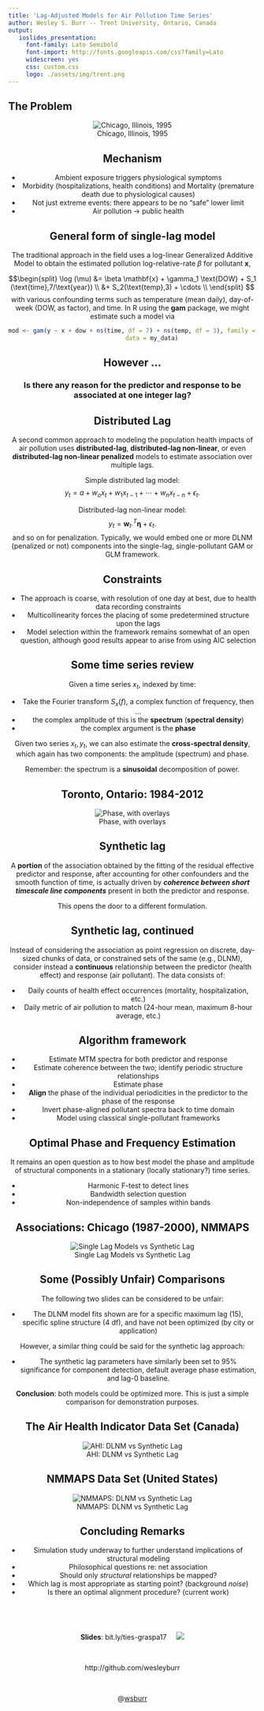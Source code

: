 ```yaml
---
title: 'Lag-Adjusted Models for Air Pollution Time Series'
author: Wesley S. Burr -- Trent University, Ontario, Canada
output:
   ioslides_presentation:
     font-family: Lato Semibold
     font-import: http://fonts.googleapis.com/css?family=Lato
     widescreen: yes
     css: custom.css
     logo: ./assets/img/trent.png
---
```


## The Problem {.fullslide}
<center>
![Chicago, Illinois, 1995](./assets/img/chicago_pm10_spike.png)

## Mechanism

- Ambient exposure triggers physiological symptoms
 - Morbidity (hospitalizations, health conditions) and Mortality (premature death due to physiological causes)
- Not just extreme events: there appears to be no "safe" lower limit
- Air pollution $\longrightarrow$ public health

## General form of single-lag model

The traditional approach in the field uses a log-linear Generalized
Additive Model to obtain the estimated pollution log-relative-rate $\beta$ for
pollutant $\mathbf{x}$, 

$$\begin{split}
\log (\mu) &= \beta \mathbf{x} + \gamma_1 \text{DOW} + S_1 (\text{time},7/\text{year}) \\
&+ S_2(\text{temp},3) + \cdots \\
\end{split}
$$
with various confounding terms such as temperature (mean daily), day-of-week (DOW, as factor), 
and time. In R using the **gam** package, we might estimate such a model via
```r
mod <- gam(y ~ x + dow + ns(time, df = 7) + ns(temp, df = 3), family = poisson, 
           data = my_data)
```

## However ...

<par><center>
### Is there any reason for the predictor and response to be associated at one integer lag?

## Distributed Lag

A second common approach to modeling the population health impacts of air pollution
uses **distributed-lag**, **distributed-lag non-linear**, or even **distributed-lag non-linear penalized** models  to estimate association over multiple lags. 

Simple distributed lag model:
$$
y_t = a + w_o x_t + w_1 x_{t-1} + \cdots + w_n x_{t-n} + \epsilon_t.
$$

Distributed-lag non-linear model:
$$
y_t = \mathbf{w}_{t\cdot}^T \mathbf{\eta} + \epsilon_t.
$$
and so on for penalization. Typically, we would embed one or more DLNM (penalized or not) components into the single-lag, single-pollutant GAM or GLM framework. 

## Constraints

- The approach is coarse, with resolution of one day at best, 
due to health data recording constraints
- Multicollinearity forces the placing of some predetermined structure upon the lags
- Model selection within the framework remains somewhat of an open question, although good results appear to arise from using AIC selection

## Some time series review

Given a time series $x_t$, indexed by time:

  - Take the Fourier transform $S_x(f)$, a complex function of frequency, then ...
  - the complex amplitude of this is the **spectrum** (**spectral density**)
  - the complex argument is the **phase**

Given two series $x_t, y_t$, we can also estimate the **cross-spectral density**,
which again has two components: the amplitude (spectrum) and phase. 

<par><center>
Remember: the spectrum is a **sinusoidal** decomposition of power.

<!--
## Example of sinusoid phase

<center>
![Example of sinusoid phase](./assets/img/sinusoid_demo.png)
-->

## Toronto, Ontario: 1984-2012 {.fullslide}

<center>
![Phase, with overlays](./assets/img/phaseLag.png)

## Synthetic lag

A **portion** of the association obtained by the fitting of the residual effective
predictor and response, after accounting for other confounders and the smooth function
of time, is actually driven by ***coherence between short timescale line components***
present in both the predictor and response.

<par><center>
This opens the door to a different formulation.

## Synthetic lag, continued

Instead of considering the association as point regression on discrete, day-sized chunks of
data, or constrained sets of the same (e.g., DLNM), consider instead a **continuous** relationship between the predictor (health effect) and 
response (air pollutant). The data consists of:

- Daily counts of health effect occurrences (mortality, hospitalization, etc.)
- Daily metric of air pollution to match (24-hour mean, maximum 8-hour average, etc.)

## Algorithm framework

- Estimate MTM spectra for both predictor and response
- Estimate coherence between the two; identify periodic structure relationships
- Estimate phase 
- **Align** the phase of the individual periodicities in the predictor to the phase of the response
- Invert phase-aligned pollutant spectra back to time domain
- Model using classical single-pollutant frameworks

## Optimal Phase and Frequency Estimation

It remains an open question as to how best model the phase and amplitude of structural components in a stationary (locally stationary?) time series.

- Harmonic F-test to detect lines
- Bandwidth selection question
- Non-independence of samples within bands

## Associations: Chicago (1987-2000), NMMAPS {.fullslide}

<center>
![Single Lag Models vs Synthetic Lag](./assets/img/chicago_synth_compare.png)

## Some (Possibly Unfair) Comparisons

The following two slides can be considered to be unfair:

- The DLNM model fits shown are for a specific maximum lag (15), specific spline structure (4 df), and have not been optimized (by city or application)
 
However, a similar thing could be said for the synthetic lag approach:

- The synthetic lag parameters have similarly been set to 95\% significance for component detection, default average phase estimation, and lag-0 baseline.

**Conclusion**: both models could be optimized more. This is just a simple comparison for demonstration purposes.

## The Air Health Indicator Data Set (Canada) {.fullslide}

<center>
![AHI: DLNM vs Synthetic Lag](./assets/img/AHI_dlnm_vs_synth.png)

## NMMAPS Data Set (United States) {.fullslide}

<center>
![NMMAPS: DLNM vs Synthetic Lag](./assets/img/NMMAPS_dlnm_vs_synth.png)

## Concluding Remarks

- Simulation study underway to further understand implications of structural modeling
- Philosophical questions re: net association
- Should only *structural* relationships be mapped?
- Which lag is most appropriate as starting point? (background *noise*)
- Is there an optimal alignment procedure? (current work)

## $\;$

**Slides**: bit.ly/ties-graspa17 &nbsp; &nbsp; ![](./assets/img/publicdom.png)


\

http://github.com/wesleyburr

\

@[wsburr](http://twitter.com/wsburr)


